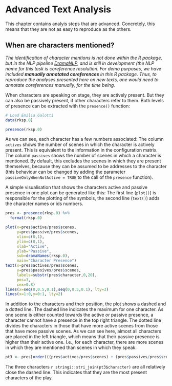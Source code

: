 # Advanced Text Analysis 

This chapter contains analyis steps that are advanced. Concretely, this means that they are not as easy to reproduce as the others.

## When are characters mentioned?

*The identification of character mentions is not done within the R package, but in the NLP pipeline [DramaNLP](https://github.com/quadrama/DramaNLP), and is still in development (the NLP name for this task is coreference resolution. For demo purposes, we have included __manually annotated coreferences__ in this R package. Thus, to reproduce the analyses presented here on new texts, one would need to annotate coreferences manually, for the time being.*

When characters are speaking on stage, they are actively present. But they can also be passively present, if other characters refer to them. Both levels of presence can be extracted with the `presence()` function:


```r
# Load Emilia Galotti
data(rksp.0)

presence(rksp.0)
```

As we can see, each character has a few numbers associated: The column `actives` shows the number of scenes in which the character is actively present. This is equivalent to the information in the configuration matrix. The column `passives` shows the number of scenes in which a character is mentioned. By default, this excludes the scenes in which they are present themselves, because they can be assumed to be addresses to the character (this behaviour can be changed by adding the parameter `passiveOnlyWhenNotActive = TRUE` to the call of the `presence` function). 

A simple visualisation that shows the characters active and passive presence in one plot can be generated like this: The first line (`plot()`) is responsible for the plotting of the symbols, the second line (`text()`) adds the character names or ids numbers.

```r
pres <- presence(rksp.0) %>%
  format(rksp.0)

plot(x=pres$active/pres$scenes, 
     y=pres$passive/pres$scenes, 
     xlim=c(0,1), 
     ylim=c(0,1), 
     xlab="Active", 
     ylab="Passive",
     sub=dramaNames(rksp.0),
     main="Character Presence")
text(x=pres$actives/pres$scenes, 
     y=pres$passives/pres$scenes, 
     labels=substr(pres$character,0,20), 
     pos=3,
     cex=0.8)
lines(x=seq(0,0.5,0.1),seq(0,0.5,0.1), lty=3)
lines(x=1:0,y=0:1, lty=2)
```



In addition to the characters and their position, the plot shows a dashed and a dotted line. The dashed line indicates the maximum for one character. As one scene is either counted towards the active *or* passive presence, a character cannot have a presence in the top right triangle. The dotted line divides the characters in those that have more active scenes from those that have more passive scenes. As we can see here, almost all characters are placed in the left triangle, which means that their passive presence is higher than their active one. I.e., for each character, there are more scenes in which they are mentioned than scenes in which they speak. 

```r
pt3 <- pres[order(((pres$actives/pres$scenes) + (pres$passives/pres$scenes)), decreasing=TRUE),][1:3,]
```

The three characters `r stringi::stri_join(pt3$character)` are all relatively close the dashed line. This indicates that they are the most present characters of the play. 










